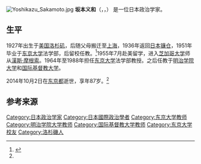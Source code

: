 [[File:Yoshikazu_Sakamoto.jpg|thumb]]
'''坂本义和'''（{{lang-ja|坂本義和}}，{{lang-en|Yoshikazu Sakamoto}}，{{bd|1927年|9月16日|2014年|10月2日|catIdx=Sakamoto}}） 是一位日本政治学家。

==生平==
1927年出生于[[美国|美国]][[洛杉矶|洛杉矶]]，后随父母搬迁至[[上海|上海]]，1936年返回[[日本|日本]][[镰仓|镰仓]]，1951年毕业于[[东京大学|东京大学]]法学部，后留校任教。<ref name=asahi>{{cite news |title=Yoshikazu Sakamoto, postwar pacifist thinker and scholar of international politics, dies at 87 |url=http://ajw.asahi.com/article/behind_news/social_affairs/AJ201410070070 |work=[[The_News-Press|The News-Press]] |date=2014-10-07 |access-date=2014-11-01 |archive-date=2016-03-04 |archive-url=https://web.archive.org/web/20160304060324/http://ajw.asahi.com/article/behind_news/social_affairs/AJ201410070070 }}</ref>1955年7月赴美留学，进入[[芝加哥大学|芝加哥大学]]师从[[漢斯·摩根索|漢斯·摩根索]]。1964年至1988年担任[[东京大学|东京大学]]法学部教授。之后任教于[[明治学院大学|明治学院大学]]和[[国际基督教大学|国际基督教大学]]。

2014年10月2日在[[东京都|东京都]]逝世，享年87岁。<ref name=asahi/>

==参考来源==
{{reflist}}

{{authority control}}
{{DEFAULTSORT:Sakamoto, Yoshikazu}}
[[Category:日本政治学家|Category:日本政治学家]]
[[Category:日本國際政治學者|Category:日本國際政治學者]]
[[Category:东京大学教师|Category:东京大学教师]]
[[Category:明治学院大学教师|Category:明治学院大学教师]]
[[Category:国际基督教大学教师|Category:国际基督教大学教师]]
[[Category:东京大学校友|Category:东京大学校友]]
[[Category:洛杉磯人|Category:洛杉磯人]]